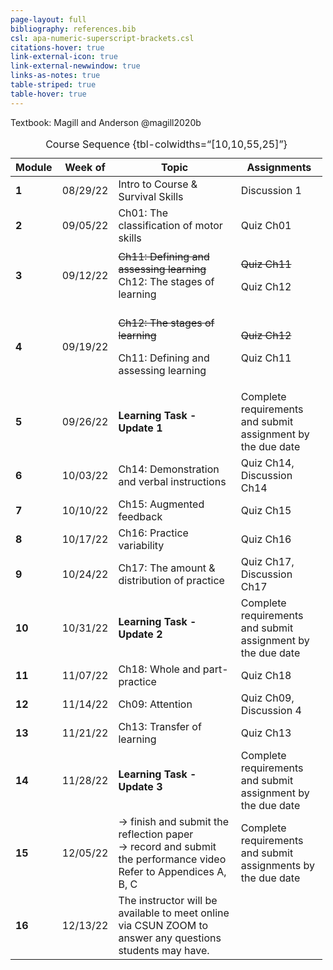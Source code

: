 ```yaml
---
page-layout: full
bibliography: references.bib
csl: apa-numeric-superscript-brackets.csl
citations-hover: true
link-external-icon: true
link-external-newwindow: true
links-as-notes: true
table-striped: true
table-hover: true
---
```


Textbook: Magill and Anderson @magill2020b

+--------+----------+----------------------------------------------------------------------------------------------------------+--------------------------------------------------------------+
| Module | Week of  | Topic                                                                                                    | Assignments                                                  |
+========+==========+==========================================================================================================+==============================================================+
| **1**  | 08/29/22 | Intro to Course & Survival Skills                                                                        | Discussion 1                                                 |
+--------+----------+----------------------------------------------------------------------------------------------------------+--------------------------------------------------------------+
| **2**  | 09/05/22 | Ch01: The classification of motor skills                                                                 | Quiz Ch01                                                    |
+--------+----------+----------------------------------------------------------------------------------------------------------+--------------------------------------------------------------+
| **3**  | 09/12/22 | ~~Ch11: Defining and assessing learning~~\                                                               | ~~Quiz Ch11~~                                                |
|        |          | Ch12: The stages of learning                                                                             |                                                              |
|        |          |                                                                                                          | Quiz Ch12                                                    |
+--------+----------+----------------------------------------------------------------------------------------------------------+--------------------------------------------------------------+
| **4**  | 09/19/22 | ~~Ch12: The stages of learning~~                                                                         | ~~Quiz Ch12~~                                                |
|        |          |                                                                                                          |                                                              |
|        |          | Ch11: Defining and assessing learning                                                                    | Quiz Ch11                                                    |
+--------+----------+----------------------------------------------------------------------------------------------------------+--------------------------------------------------------------+
| **5**  | 09/26/22 | **Learning Task - Update 1**                                                                             | Complete requirements and submit assignment by the due date  |
+--------+----------+----------------------------------------------------------------------------------------------------------+--------------------------------------------------------------+
| **6**  | 10/03/22 | Ch14: Demonstration and verbal instructions                                                              | Quiz Ch14, Discussion Ch14                                   |
+--------+----------+----------------------------------------------------------------------------------------------------------+--------------------------------------------------------------+
| **7**  | 10/10/22 | Ch15: Augmented feedback                                                                                 | Quiz Ch15                                                    |
+--------+----------+----------------------------------------------------------------------------------------------------------+--------------------------------------------------------------+
| **8**  | 10/17/22 | Ch16: Practice variability                                                                               | Quiz Ch16                                                    |
+--------+----------+----------------------------------------------------------------------------------------------------------+--------------------------------------------------------------+
| **9**  | 10/24/22 | Ch17: The amount & distribution of practice                                                              | Quiz Ch17, Discussion Ch17                                   |
+--------+----------+----------------------------------------------------------------------------------------------------------+--------------------------------------------------------------+
| **10** | 10/31/22 | **Learning Task - Update 2**                                                                             | Complete requirements and submit assignment by the due date  |
+--------+----------+----------------------------------------------------------------------------------------------------------+--------------------------------------------------------------+
| **11** | 11/07/22 | Ch18: Whole and part-practice                                                                            | Quiz Ch18                                                    |
+--------+----------+----------------------------------------------------------------------------------------------------------+--------------------------------------------------------------+
| **12** | 11/14/22 | Ch09: Attention                                                                                          | Quiz Ch09, Discussion 4                                      |
+--------+----------+----------------------------------------------------------------------------------------------------------+--------------------------------------------------------------+
| **13** | 11/21/22 | Ch13: Transfer of learning                                                                               | Quiz Ch13                                                    |
+--------+----------+----------------------------------------------------------------------------------------------------------+--------------------------------------------------------------+
| **14** | 11/28/22 | **Learning Task - Update 3**                                                                             | Complete requirements and submit assignment by the due date  |
+--------+----------+----------------------------------------------------------------------------------------------------------+--------------------------------------------------------------+
| **15** | 12/05/22 | → finish and submit the reflection paper\                                                                | Complete requirements and submit assignments by the due date |
|        |          | → record and submit the performance video\                                                               |                                                              |
|        |          | Refer to Appendices A, B, C                                                                              |                                                              |
+--------+----------+----------------------------------------------------------------------------------------------------------+--------------------------------------------------------------+
| **16** | 12/13/22 | The instructor will be available to meet online via CSUN ZOOM to answer any questions students may have. |                                                              |
+--------+----------+----------------------------------------------------------------------------------------------------------+--------------------------------------------------------------+

: Course Sequence {tbl-colwidths="\[10,10,55,25\]"}

::: {#refs}
:::
